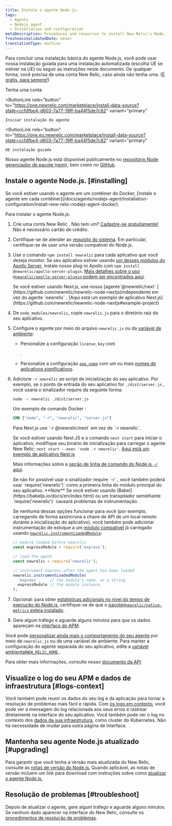 ```yaml
---
title: Instale o agente Node.js.
tags:
  - Agents
  - Nodejs agent
  - Installation and configuration
metaDescription: Procedures and resources to install New Relic's Node.js agent.
freshnessValidatedDate: never
translationType: machine
---
```


Para concluir uma instalação básica do agente Node.js, você pode usar nossa instalação guiada para uma instalação automatizada (escolha UE se estiver na UE) ou seguir as instruções neste documento. De qualquer forma, você precisa de uma conta New Relic, caso ainda não tenha uma. ([É grátis, para sempre!](/docs/accounts/accounts-billing/new-relic-one-pricing-billing/new-relic-one-pricing-billing/#how-pricing-works))

<ButtonGroup>
  <ButtonLink
    role="button"
    to="https://newrelic.com/signup"
    variant="primary"
  >
    Tenha uma conta
  </ButtonLink>

  <ButtonLink
    role="button"
    to="https://one.newrelic.com/marketplace/install-data-source?state=ccfdfbe4-d603-7a77-19ff-ba44f5de7c82"
    variant="primary"
  >
    Iniciar instalação do agente
  </ButtonLink>

  <ButtonLink
    role="button"
    to="https://one.eu.newrelic.com/marketplace/install-data-source?state=ccfdfbe4-d603-7a77-19ff-ba44f5de7c82"
    variant="primary"
  >
    UE instalação guiada
  </ButtonLink>
</ButtonGroup>

Nosso agente Node.js está disponível publicamente no [repositório Node gerenciador de pacote (npm),](https://npmjs.org/package/newrelic) bem como no [GitHub](https://github.com/newrelic/node-newrelic).

## Instale o agente Node.js. [#installing]

<Callout variant="important">
  Se você estiver usando o agente em um contêiner do Docker, [instale o agente em cada contêiner](/docs/agents/nodejs-agent/installation-configuration/install-new-relic-nodejs-agent-docker).
</Callout>

Para instalar o agente Node.js:

1. Crie uma conta New Relic . Não tem um? [Cadastre-se gratuitamente!](https://newrelic.com/signup) Não é necessário cartão de crédito.

2. Certifique-se de atender ao [requisito do sistema](/docs/agents/nodejs-agent/getting-started/compatibility-requirements-nodejs-agent). Em particular, certifique-se de usar uma versão compatível do Node.js.

3. Use o comando `npm install newrelic` para cada aplicativo que você deseja monitor. Se seu aplicativo estiver usando [um desses módulos do Apollo Server,](/docs/apm/agents/nodejs-agent/extend-your-instrumentation/apollo-server-plugin-nodejs/) instale nosso plug-in Apollo com `npm install @newrelic/apollo-server-plugin`. [Mais detalhes sobre o uso `@newrelic/apollo-server-plugin` podem ser encontrados aqui](https://github.com/newrelic/newrelic-node-apollo-server-plugin/tree/main#readme).

   <Callout variant="important">
     Se você estiver usando Next.js, use nosso [agente`@newrelic/next` ](https://github.com/newrelic/newrelic-node-nextjs)independente em vez do agente `newrelic` . [Aqui está um exemplo de aplicativo Next.js](https://github.com/newrelic/newrelic-node-nextjs#example-project)
   </Callout>

4. De `node_modules/newrelic`, copie `newrelic.js` para o diretório raiz do seu aplicativo.

5. Configure o agente por meio do arquivo `newrelic.js` ou da [variável de ambiente](/docs/agents/nodejs-agent/installation-configuration/nodejs-agent-configuration#environment):

   * Personalize a configuração `license_key` com

     <InlinePopover type="licenseKey"/>

     .

   * Personalize a configuração [`app_name`](/docs/agents/nodejs-agent/installation-configuration/nodejs-agent-configuration#app_name) com um ou mais [nomes de aplicativos significativos](/docs/apm/new-relic-apm/installation-and-configuration/naming-your-application).

6. Adicione `-r newrelic` ao script de inicialização do seu aplicativo. Por exemplo, se o ponto de entrada do seu aplicativo for `./dist/server.js` , você usaria o sinalizador require da seguinte forma:

   ```bash
   node -r newrelic ./dist/server.js
   ```

   Um exemplo de comando Docker :

   ```dockerfile
   CMD ["node", "-r", "newrelic", "server.js"]
   ```

   <Callout variant="important">
     Para Next.js use `-r @newrelic/next` em vez de `-r newrelic`.

     Se você estiver usando Nest.JS e o comando `nest start` para iniciar o aplicativo, modifique seu binário de inicialização para carregar o agente New Relic: `nest start --exec 'node -r newrelic'`. [Aqui está um exemplo de aplicativo Nest.js](https://github.com/newrelic/newrelic-node-examples/tree/main/nestjs)
   </Callout>

   Mais informações sobre a [opção de linha de comando do Node.js `-r` aqui](https://nodejs.org/api/cli.html#-r---require-module).

   <Callout variant="important">
     Se não for possível usar o sinalizador require `-r` , você também poderá usar `require('newrelic')` como a primeira linha do módulo principal do seu aplicativo. <DoNotTranslate>**Note**</DoNotTranslate> Se você estiver usando [Babel](https://babeljs.io/docs/en/index.html) ou um transpilador semelhante `require('newrelic')` causará problemas de instrumentação.

     Se nenhuma dessas opções funcionar para você (por exemplo, carregando de forma assíncrona a chave de API de um local remoto durante a inicialização do aplicativo), você também pode adicionar instrumentação de estoque a um [módulo compatível](https://github.com/newrelic/node-newrelic/blob/0113eb5f0e707dc662a17d262a841503bab88841/lib/instrumentations.js#L6#L6) já carregado usando [`newrelic.instrumentLoadedModule`](/docs/apm/agents/nodejs-agent/api-guides/nodejs-agent-api/#instrumentLoadedModule):

     ```js
     // module loaded before newrelic 
     const expressModule = require('express');

     // load the agent
     const newrelic = require('newrelic');

     // instrument express after the agent has been loaded
     newrelic.instrumentLoadedModule(
       'express',    // the module's name, as a string
       expressModule // the module instance
     );
     ```
   </Callout>

7. Opcional: para obter [estatísticas adicionais no nível do tempo de execução do Node.js](/docs/agents/nodejs-agent/supported-features/node-vms-statistics-page), certifique-se de que o [pacote`@newrelic/native-metrics` esteja instalado](/docs/agents/nodejs-agent/supported-features/node-vm-measurements).

8. Gere algum tráfego e aguarde alguns minutos para que os dados apareçam na [interface do APM](/docs/apm/applications-menu/monitoring/apm-overview-page).

Você pode [personalizar ainda mais o comportamento do seu agente](/docs/agents/nodejs-agent/installation-configuration/nodejs-agent-configuration) por meio de `newrelic.js` ou de uma variável de ambiente. Para manter a configuração do agente separada do seu aplicativo, edite a [variável ambiental`NEW_RELIC_HOME` ](/docs/agents/nodejs-agent/installation-configuration/nodejs-agent-configuration#home).

Para obter mais informações, consulte nosso [documento da API](/docs/apm/agents/nodejs-agent/api-guides/nodejs-agent-api/).

<InstallFeedback/>

## Visualize o log do seu APM e dados de infraestrutura [#logs-context]

Você também pode reunir os dados do seu log e da aplicação para tornar a resolução de problemas mais fácil e rápida. Com [os logs em contexto](/docs/logs/logs-context/configure-logs-context-nodejs/), você pode ver a mensagem do log relacionada aos seus erros e rastrear diretamente na interface do seu aplicativo. Você também pode ver o log no contexto dos [dados da sua infraestrutura](/docs/logs/forward-logs/forward-your-logs-using-infrastructure-agent/), como cluster do Kubernetes. Não há necessidade de mudar para outra página de interface.

## Mantenha seu agente Node.js atualizado [#upgrading]

Para garantir que você tenha a versão mais atualizada do New Relic, consulte as [notas de versão do Node.js.](/docs/release-notes/agent-release-notes/nodejs-release-notes) Quando aplicável, as notas de versão incluem um link para download com instruções sobre como [atualizar o agente Node.js.](/docs/agents/nodejs-agent/installation-configuration/upgrade-nodejs-agent)

## Resolução de problemas [#troubleshoot]

Depois de atualizar o agente, gere algum tráfego e aguarde alguns minutos. Se nenhum dado aparecer na interface do New Relic, consulte os [procedimentos de resolução de problemas](/docs/agents/nodejs-agent/troubleshooting/troubleshooting-your-nodejs-installation).
